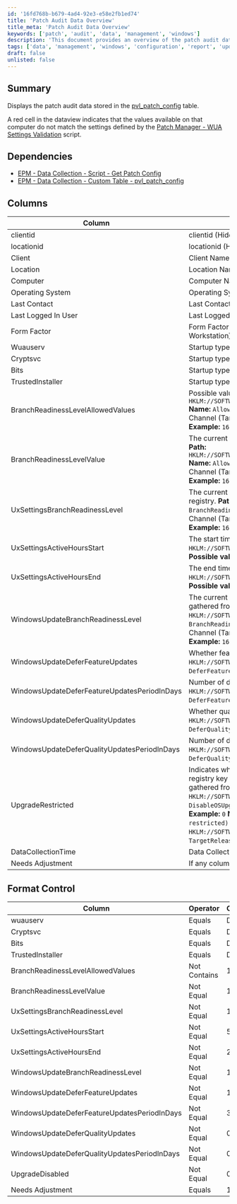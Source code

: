 ```yaml
---
id: '16fd768b-b679-4ad4-92e3-e58e2fb1ed74'
title: 'Patch Audit Data Overview'
title_meta: 'Patch Audit Data Overview'
keywords: ['patch', 'audit', 'data', 'management', 'windows']
description: 'This document provides an overview of the patch audit data stored in the pvl_patch_config table, including details on discrepancies between the values on computers and the defined settings in the Patch Manager - WUA Settings Validation script. It covers dependencies, column explanations, and format control for monitoring patch compliance.'
tags: ['data', 'management', 'windows', 'configuration', 'report', 'update']
draft: false
unlisted: false
---
```

## Summary

Displays the patch audit data stored in the [pvl_patch_config](https://proval.itglue.com/DOC-5078775-16399975) table.

A red cell in the dataview indicates that the values available on that computer do not match the settings defined by the [Patch Manager - WUA Settings Validation](https://proval.itglue.com/DOC-5078775-9135620) script.

## Dependencies

- [EPM - Data Collection - Script - Get Patch Config](https://proval.itglue.com/DOC-5078775-16399976)
- [EPM - Data Collection - Custom Table - pvl_patch_config](https://proval.itglue.com/DOC-5078775-16399975)

## Columns

| Column                             | Explanation                                                                                   |
|------------------------------------|-----------------------------------------------------------------------------------------------|
| clientid                           | clientid (Hidden)                                                                            |
| locationid                         | locationid (Hidden)                                                                          |
| Client                             | Client Name                                                                                  |
| Location                           | Location Name                                                                                |
| Computer                           | Computer Name                                                                                |
| Operating System                   | Operating System                                                                              |
| Last Contact                       | Last Contact with RMM                                                                        |
| Last Logged In User                | Last Logged In User on the Computer                                                           |
| Form Factor                        | Form Factor (Virtual Server/Physical Server/HyperV Host/Laptop/Desktop/Virtual Workstation) |
| Wuauserv                           | Startup type of the `Wuauserv` service.                                                     |
| Cryptsvc                           | Startup type of the `Cryptsvc` service.                                                     |
| Bits                               | Startup type of the `Bits` service.                                                         |
| TrustedInstaller                   | Startup type of the `TrustedInstaller` service.                                             |
| BranchReadinessLevelAllowedValues  | Possible values for the branch readiness level. Data is gathered from the registry.  **Path:** `HKLM://SOFTWARE//Microsoft//PolicyManager//default//Update//BranchReadinessLevel`  **Name:** `AllowedValues`  **Possible values:**  - `16` (Semi-Annual Channel)  - `8` (Semi-Annual Channel (Targeted))  - `32` (Release Preview)  - `48` (Insider Fast)  - `64` (Insider Slow)  **Example:** `16, 8, 32, 48, 64` |
| BranchReadinessLevelValue         | The current value of the branch readiness level. Data is gathered from the registry.  **Path:** `HKLM://SOFTWARE//Microsoft//PolicyManager//default//Update//BranchReadinessLevel`  **Name:** `AllowedValues`  **Possible values:**  - `16` (Semi-Annual Channel)  - `8` (Semi-Annual Channel (Targeted))  - `32` (Release Preview)  - `48` (Insider Fast)  - `64` (Insider Slow)  **Example:** `16` |
| UxSettingsBranchReadinessLevel    | The current branch readiness level as stored in UX Settings. Data is gathered from the registry.  **Path:** `HKLM://SOFTWARE//Microsoft//WindowsUpdate//UX//Settings`  **Name:** `BranchReadinessLevel`  **Possible values:**  - `16` (Semi-Annual Channel)  - `8` (Semi-Annual Channel (Targeted))  - `32` (Release Preview)  - `48` (Insider Fast)  - `64` (Insider Slow)  **Example:** `16` |
| UxSettingsActiveHoursStart        | The start time for active hours. Data is gathered from the registry.  **Path:** `HKLM://SOFTWARE//Microsoft//WindowsUpdate//UX//Settings`  **Name:** `ActiveHoursStart`  **Possible values:** `0-23`  **Example:** `6` |
| UxSettingsActiveHoursEnd          | The end time for active hours. Data is gathered from the registry.  **Path:** `HKLM://SOFTWARE//Microsoft//WindowsUpdate//UX//Settings`  **Name:** `ActiveHoursEnd`  **Possible values:** `0-23`  **Example:** `18` |
| WindowsUpdateBranchReadinessLevel  | The current branch readiness level as stored in Windows Update Settings. Data is gathered from the registry.  **Path:** `HKLM://SOFTWARE//Policies//Microsoft//Windows//WindowsUpdate`  **Name:** `BranchReadinessLevel`  **Possible values:**  - `16` (Semi-Annual Channel)  - `8` (Semi-Annual Channel (Targeted))  - `32` (Release Preview)  - `48` (Insider Fast)  - `64` (Insider Slow)  **Example:** `16` |
| WindowsUpdateDeferFeatureUpdates   | Whether feature updates are deferred. Data is gathered from the registry.  **Path:** `HKLM://SOFTWARE//Policies//Microsoft//Windows//WindowsUpdate`  **Name:** `DeferFeatureUpdates`  **Possible values:** `0 (not deferred), 1 (deferred).`  **Example:** `1` |
| WindowsUpdateDeferFeatureUpdatesPeriodInDays | Number of days to defer feature updates. Data is gathered from the registry.  **Path:** `HKLM://SOFTWARE//Policies//Microsoft//Windows//WindowsUpdate`  **Name:** `DeferFeatureUpdatesPeriodInDays`  **Possible values:** `0-365(days).`  **Example:** `60` |
| WindowsUpdateDeferQualityUpdates   | Whether quality updates are deferred. Data is gathered from the registry.  **Path:** `HKLM://SOFTWARE//Policies//Microsoft//Windows//WindowsUpdate`  **Name:** `DeferQualityUpdates`  **Possible values:** `0 (not deferred), 1 (deferred).`  **Example:** `0` |
| WindowsUpdateDeferQualityUpdatesPeriodInDays | Number of days to defer quality updates. Data is gathered from the registry.  **Path:** `HKLM://SOFTWARE//Policies//Microsoft//Windows//WindowsUpdate`  **Name:** `DeferQualityUpdatesPeriodInDays`  **Possible values:** `0-365(days).`  **Example:** `0` |
| UpgradeRestricted                  | Indicates whether Windows upgrades or feature updates are restricted from the registry key for Windows 10 and 11.   `0` --> Not restricted  `1` --> Restricted  Data is gathered from the registry.  **Path:** `HKLM://SOFTWARE//Policies//Microsoft//Windows//WindowsUpdate`  **Name:** `DisableOSUpgrade`  **Possible values:** `0 (upgrade not disabled), 1 (upgrade disabled).`  **Example:** `0`  **Name:** `TargetReleaseVersion`  **Possible values:** `0 (Feature update not restricted), 1 (Feature update disabled).`  **Example:** `1`  **Path:** `HKLM://SOFTWARE//Microsoft//Windows//WindowsUpdate`  **Name:** `TargetReleaseVersionInfo`  **Possible values:** `22H2, 23H2, 24H2, etc.`  **Example:** `22H2` |
| DataCollectionTime                 | Data Collection Time                                                                          |
| Needs Adjustment                   | If any column mentioned in the Format Control section is colored red.                        |

## Format Control

| Column                             | Operator | Comparator | Color |
|------------------------------------|----------|------------|-------|
| wuauserv                           | Equals   | Disabled   | Red   |
| Cryptsvc                           | Equals   | Disabled   | Red   |
| Bits                               | Equals   | Disabled   | Red   |
| TrustedInstaller                   | Equals   | Disabled   | Red   |
| BranchReadinessLevelAllowedValues  | Not Contains | 16      | Red   |
| BranchReadinessLevelValue         | Not Equal | 16        | Red   |
| UxSettingsBranchReadinessLevel    | Not Equal | 16        | Red   |
| UxSettingsActiveHoursStart        | Not Equal | 5         | Red   |
| UxSettingsActiveHoursEnd          | Not Equal | 23        | Red   |
| WindowsUpdateBranchReadinessLevel  | Not Equal | 16        | Red   |
| WindowsUpdateDeferFeatureUpdates   | Not Equal | 1         | Red   |
| WindowsUpdateDeferFeatureUpdatesPeriodInDays | Not Equal | 365 | Red   |
| WindowsUpdateDeferQualityUpdates   | Not Equal | 0         | Red   |
| WindowsUpdateDeferQualityUpdatesPeriodInDays | Not Equal | 0 | Red   |
| UpgradeDisabled                    | Not Equal | 0         | Red   |
| Needs Adjustment                   | Equals   | 1         | Red   |













